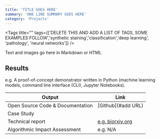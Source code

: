 ```yaml
---
title: 'TITLE GOES HERE'
summary: 'ONE LINE SUMMARY GOES HERE'
category: 'Projects'
---
```


<Tags title="" tags={['DELETE THIS AND ADD A LIST OF TAGS, SOME EXAMPLES FOLLOW','synthetic staining','classification','deep learning', 'pathology', 'neural networks']} />


Text and images go here in Markdown or HTML

## Results

e.g. A proof-of-concept demonstrator written in Python (machine learning models, command line interface (CLI), Jupyter Notebooks).

Output|Link
---|---
Open Source Code & Documentation|[Github](#add URL)
Case Study|
Technical report|[e.g. biorxiv.org]()
Algorithmic Impact Assessment|e.g. N/A
